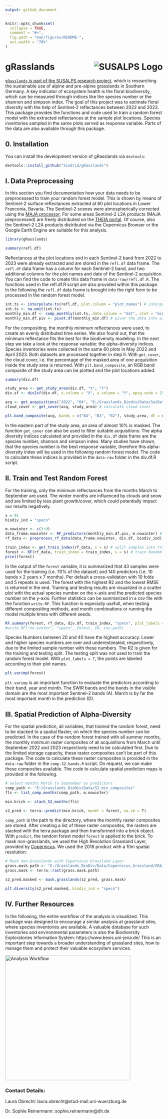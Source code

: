 ```yaml
---
output: github_document
---
```


<!-- README.md is generated from README.Rmd. Please edit that file -->

```r
knitr::opts_chunk$set(
  collapse = TRUE,
  comment = "#>",
  fig.path = "man/figures/README-",
  out.width = "70%"
)
```

# gRasslands <a href="https://www.susalps.de/en/"><img align="right" src="man/figures/logo_susalps_kl.jpg" alt="SUSALPS Logo" />


<!-- badges: start -->
<!-- badges: end -->

`gRasslands` is part of the [SUSALPS research project](https://www.susalps.de/en/), which is researching the sustainable use of alpine and pre-alpine grasslands in Southern Germany. A key indicator of ecosystem health is the floral biodiversity, which can be measured through indices like the species number or the shannon and simpson index. The goal of this project was to estimate floral diversity with the help of Sentinel-2 reflectances between 2022 and 2023.
This package provides the functions and code used to train a random forest model with the extracted reflectances at the sample plot locations. Species inventories sampled in the same plots served as response variable.
Parts of the data are also available through this package.

## 0. Installation

You can install the development version of gRasslands via `devtools`:

``` r
devtools::install_github("Siedrid/gRasslands")
```

## I. Data Preprocessing

In this section you find documentation how your data needs to be preprocessed to train your random forest model. This is shown by means of Sentinel-2 surface reflectances extracted at 60 plot locations in Lower Franconia, Bavaria. The Sentinel-2 scenes were atmospherically corrected using the [MAJA processor](https://www.cesbio.cnrs.fr/maja/). For some areas Sentinel-2 L2A products (MAJA preprocessed) are freely distributed on the [THEIA portal](https://theia.cnes.fr/atdistrib/rocket/#/search?collection=SENTINEL2).
Of course, also the Sentinel-2 L2A products distributed via the Copernicus Browser or the Google Earth Engine are suitable for this analysis.

```r
library(gRasslands)

summary(refl.df)

```

Reflectances at the plot locations and in each Sentinel-2 band from 2022 to 2023 were already extracted and are stored in the `refl.df` data frame. The `refl.df` data frame has a column for each Sentinel-2 band, and two additional columns for the plot names and date of the Sentinel-2 acquisition. You can find the code to create this data frame in `data-raw/refl.df.R`. The functions used in the refl.df.R script are also provided within this package. In the following the `refl.df` data frame is brought into the right form to be processed in the random forest model.

```r
int.ts <- interpolate.ts(refl.df, plot.column = "plot_names") # interpolate missing values
int.ts <- na.omit(int.ts)
monthly_min.df <- comp_monthly(int.ts, date.column = "dat", stat = "min") # composite to monthly minimum reflectances
monthly_min.df.piv <- pivot.df(monthly_min.df) # pivot the data into wide table

```

For the compositing, the monthly minimum reflectances were used, to create an evenly distributed time series. We also found out, that the minimum reflectance fits the best for the biodiversity modeling.
In the next step we take a look at the response variable: the alpha-diversity indices. Species inventories were collected in the same 60 plots in May 2022 and April 2023. Both datasets are processed together in step II. With `get_cover`, the cloud cover, i.e. the percentage of the masked area of one acquisition inside the study area is returned. With `plt.band_composite`, an RGB band composite of the study area can be plotted and the plot locations added.

```r
summary(div.df)

study_area <- get_study_area(div.df, "X", "Y")
div.sf <- div2sf(div.df, x.column = "X", y.column = "Y", epsg.code = 25832, write = F)

acq <- get_acquisitions("2022", "04", "E:/Grasslands_Biodiv/Data/SatData/")[1]
cloud_cover <- get_cover(acq, study_area) # calculate cloud cover

plt.band_composite(acq, bands = c("B4", "B3", "B2"), study_area, df = div.df, add.plots = T)

```

In the eastern part of the study area, an area of almost 10% is masked. The function `get_cover` can also be used to filter suitable acquisitions.
The alpha diversity indices calculated and provided in the `div.df` data frame are the species number, shannon and simpson index. Many studies have shown, that the species number is the best response variable, therefore this alpha-diversity index will be used in the following random forest model. The code to calculate these indices is provided in the `data-raw` folder in the div.df.R script.


## II. Train and Test Random Forest

For the training, only the minimum reflectances from the months March to September are used. The winter months are influenced by clouds and snow and are limited by less plant growth/cover, which could potentially impact our results negatively.

```r
s = 91
biodiv_ind = "specn"

m.nowinter <- c(3:9)
data_frame.nowinter <- RF_predictors(monthly_min.df.piv, m.nowinter) # use only months from March to September
rf_data <- preprocess_rf_data(data_frame.nowinter, div.df, biodiv_ind) # merge reflectance and alpha diversity dataframe

train_index <- get_train_index(rf_data, s = s) # split samples into training and testing (70:30)
forest <- RF(rf_data, train_index = train_index, s = s) # train Random Forest
print(forest)
```

In the output of the `forest` variable, it is summarized that 43 samples were used for the training (i.e. 70% of the dataset) and 140 predictors (i.e. 10 bands x 2 years x 7 months). Per default a cross-validation with 10 folds and 5 repeats is used. The forest with the highest R2 and the lowest RMSE is returned in the end.
Training and testing results are visualized in a scatter plot with the actual species number on the x-axis and the predicted species number on the y-axis. Further statistics can be summarized in a csv file with the function `write.RF`. This function is especially usefull, when testing different compositing methods, and month combinations or running the model multiple times with different seeds.

```r
RF.summary(forest, rf_data, div.df, train_index, "specn", plot_labels = F) # returns scatter plot
#write.RF("no winter", "specn", forest, 10, csv.path)
```

Species Numbers between 20 and 40 have the highest accuracy. Lower and higher species numbers are over and underestimated, respecitively, due to the limited sample number with these numbers. The R2 is given for the training and testing split. The testing split was not used to train the random forest model.
With `plot_labels = T`, the points are labeled according to their plot names.

```r

plt.varimp(forest)

```

`plt.varimp` is an important function to evaluate the predictors according to their band, year and month. The SWIR bands and the bands in the visible domain are the most important Sentinel-2 bands (A). March is by far the most important month in the prediction (D).

## III. Spatial Prediction of Alpha-Diversity

For the spatial prediction, all variables, that trained the random forest, need to be stacked to a spatial Raster, on which the species number can be predicted. In the case of the random forest trained with all summer months, the monthly minimum raster composites of all acquisitions from March until September 2022 and 2023 respectively need to be calculated first. Due to the limited storage capacity, these raster composites can't be part of this package. The code to calculate these raster composites is provided in the `data-raw` folder in the `comp.S2.bands.R` script. On request, we can make these composites available. The code to calculate spatial prediction maps is provided in the following.

```r

# select months March to September as predictors 
comp_path <- "E:/Grasslands_BioDiv/Data/S2_min_composites"
fls <- list_comp_months(comp_path, m.nowinter)

min.brick <- stack_S2_months(fls)

s2_pred <- terra::predict(min.brick, model = forest, na.rm = T)
```

`comp_path` is the path to the directory, where the monthly raster composites are stored. After creating a list of these raster composites, the rasters are stacked with the terra package and then transformed into a brick object. With `predict`, the random forest model `forest` is applied to the brick.
To mask non-grasslands, we used the High Resolution Grassland Layer, provided by [Copernicus](https://land.copernicus.eu/en/products/high-resolution-layer-grassland). We used the 2018 product with a 10m spatial resolution:

```r
# Mask non-Grasslands with Copernicus Grassland Layer
grass.mask.path <- "E:/Grasslands_BioDiv/Data/Copernicus_Grassland/GRA_2018_010m_03035_V1_0.tif"
grass.mask <- terra::rast(grass.mask.path)

s2_pred.masked <- mask.grasslands(s2_pred, grass.mask)

plt.diversity(s2_pred.masked, biodiv_ind = "specn")

```

## IV. Further Resources

In the following, the entire workflow of the analysis is visualized. This package was designed to encourage a similar analysis at grassland sites, where species inventories are available. A valuable database for such inventories and environmental parameters is also the Biodiversity Exploratories Information System: https://www.bexis.uni-jena.de/
This is an important step towards a broader understanding of grassland sites, how to manage them and protect their valuable ecosystem services.

<img src="man/figures/GrasslandsBiodiv_Flowchart.drawio.png" alt="Analysis Workflow" style="width: 400px;"/>



### Contact Details:

Laura Obrecht: laura.obrecht@stud-mail.uni-wuerzburg.de

Dr. Sophie Reinermann: sophie.reinermann@dlr.de
